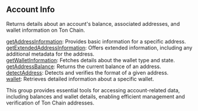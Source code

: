 
## Account Info

Returns details about an account's balance, associated addresses, and wallet information on Ton Chain.

[getAddressInformation](/ton-api/accountinfo/getAddressInformation): Provides basic information for a specific address. \
[getExtendedAddressInformation](/ton-api/accountinfo/getExtendedAddressInformation): Offers extended information, including any additional metadata for the address. \
[getWalletInformation](/ton-api/accountinfo/getWalletInformation): Fetches details about the wallet type and state. \
[getAddressBalance](/ton-api/accountinfo/getAddressBalance): Returns the current balance of an address. \
[detectAddress](/ton-api/accountinfo/detectAddress): Detects and verifies the format of a given address. \
[wallet](/ton-api/accountinfo/wallet): Retrieves detailed information about a specific wallet.

This group provides essential tools for accessing account-related data, including balances and wallet details, enabling efficient management and verification of Ton Chain addresses.

<Space h={16} />
<GetStarted />
